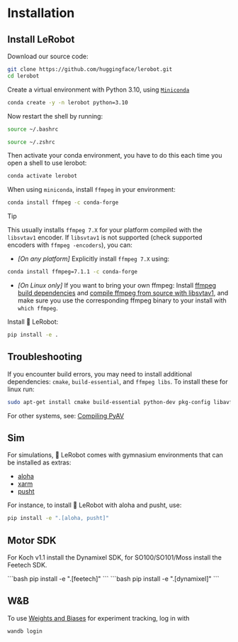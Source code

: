 # Installation

## Install LeRobot

Download our source code:
```bash
git clone https://github.com/huggingface/lerobot.git
cd lerobot
```

Create a virtual environment with Python 3.10, using [`Miniconda`](https://docs.anaconda.com/miniconda/install/#quick-command-line-install)
```bash
conda create -y -n lerobot python=3.10
```

Now restart the shell by running:
<hfoptions id="shell_restart">
<hfoption id="Linux">

```bash
source ~/.bashrc
```
</hfoption>
<hfoption id="Mac">

```bash
source ~/.zshrc
```
</hfoption>
</hfoptions>

Then activate your conda environment, you have to do this each time you open a shell to use lerobot:
```bash
conda activate lerobot
```

When using `miniconda`, install `ffmpeg` in your environment:
```bash
conda install ffmpeg -c conda-forge
```

> [!TIP]
> This usually installs `ffmpeg 7.X` for your platform compiled with the `libsvtav1` encoder. If `libsvtav1` is not supported (check supported encoders with `ffmpeg -encoders`), you can:
>  - _[On any platform]_ Explicitly install `ffmpeg 7.X` using:
>  ```bash
>  conda install ffmpeg=7.1.1 -c conda-forge
>  ```
>  - _[On Linux only]_ If you want to bring your own ffmpeg: Install [ffmpeg build dependencies](https://trac.ffmpeg.org/wiki/CompilationGuide/Ubuntu#GettheDependencies) and [compile ffmpeg from source with libsvtav1](https://trac.ffmpeg.org/wiki/CompilationGuide/Ubuntu#libsvtav1), and make sure you use the corresponding ffmpeg binary to your install with `which ffmpeg`.

Install 🤗 LeRobot:
```bash
pip install -e .
```

## Troubleshooting
If you encounter build errors, you may need to install additional dependencies: `cmake`, `build-essential`, and `ffmpeg libs`.
To install these for linux run:
```bash
sudo apt-get install cmake build-essential python-dev pkg-config libavformat-dev libavcodec-dev libavdevice-dev libavutil-dev libswscale-dev libswresample-dev libavfilter-dev pkg-config
```
For other systems, see: [Compiling PyAV](https://pyav.org/docs/develop/overview/installation.html#bring-your-own-ffmpeg)

## Sim
For simulations, 🤗 LeRobot comes with gymnasium environments that can be installed as extras:
- [aloha](https://github.com/huggingface/gym-aloha)
- [xarm](https://github.com/huggingface/gym-xarm)
- [pusht](https://github.com/huggingface/gym-pusht)

For instance, to install 🤗 LeRobot with aloha and pusht, use:
```bash
pip install -e ".[aloha, pusht]"
```

## Motor SDK
For Koch v1.1 install the Dynamixel SDK, for SO100/SO101/Moss install the Feetech SDK.

<hfoptions id="install motors">
<hfoption id="Feetech">
```bash
pip install -e ".[feetech]"
```
</hfoption>
<hfoption id="Dynamixel">
```bash
pip install -e ".[dynamixel]"
```
</hfoption>
</hfoptions>

## W&B
To use [Weights and Biases](https://docs.wandb.ai/quickstart) for experiment tracking, log in with
```bash
wandb login
```
